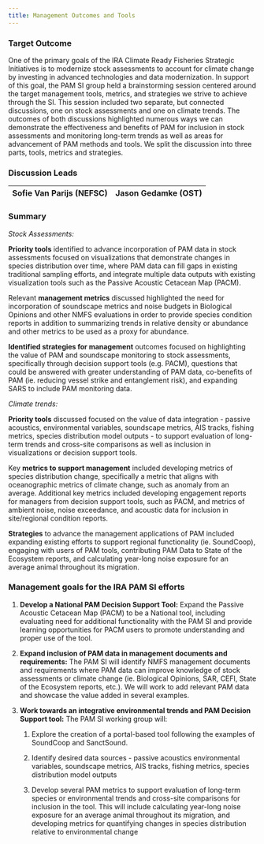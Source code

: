 ```yaml
---
title: Management Outcomes and Tools
---
```


### Target Outcome

One of the primary goals of the IRA Climate Ready Fisheries Strategic Initiatives is to modernize stock assessments to account for climate change by investing in advanced technologies and data modernization. In support of this goal, the PAM SI group held a brainstorming session centered around the target management tools, metrics, and strategies we strive to achieve through the SI. This session included two separate, but connected discussions, one on stock assessments and one on climate trends. The outcomes of both discussions highlighted numerous ways we can demonstrate the effectiveness and benefits of PAM for inclusion in stock assessments and monitoring long-term trends as well as areas for advancement of PAM methods and tools. We split the discussion into three parts, tools, metrics and strategies.

### Discussion Leads

| Sofie Van Parijs (NEFSC) | Jason Gedamke (OST) |
|--------------------------|---------------------|

### Summary

*Stock Assessments:* 

**Priority tools** identified to advance incorporation of PAM data in stock assessments focused on visualizations that demonstrate changes in species distribution over time, where PAM data can fill gaps in existing traditional sampling efforts, and integrate multiple data outputs with existing visualization tools such as the Passive Acoustic Cetacean Map (PACM). 

Relevant **management metrics** discussed highlighted the need for incorporation of soundscape metrics and noise budgets in Biological Opinions and other NMFS evaluations in order to provide species condition reports in addition to summarizing trends in relative density or abundance and other metrics to be used as a proxy for abundance. 

**Identified strategies for management** outcomes focused on highlighting the value of PAM and soundscape monitoring to stock assessments, specifically through decision support tools (e.g. PACM), questions that could be answered with greater understanding of PAM data, co-benefits of PAM (ie. reducing vessel strike and entanglement risk), and expanding SARS to include PAM monitoring data. 

*Climate trends:* 

**Priority tools** discussed focused on the value of data integration - passive acoustics, environmental variables, soundscape metrics, AIS tracks, fishing metrics, species distribution model outputs - to support evaluation of long-term trends and cross-site comparisons as well as inclusion in visualizations or decision support tools. 

Key **metrics to support management** included developing metrics of species distribution change, specifically a metric that aligns with oceanographic metrics of climate change, such as anomaly from an average. Additional key metrics included developing engagement reports for managers from decision support tools, such as PACM, and metrics of ambient noise, noise exceedance, and acoustic data for inclusion in site/regional condition reports. 

**Strategies** to advance the management applications of PAM included expanding existing efforts to support regional functionality (ie. SoundCoop), engaging with users of PAM tools, contributing PAM Data to State of the Ecosystem reports, and calculating year-long noise exposure for an average animal throughout its migration.

### Management goals for the IRA PAM SI efforts

1.  **Develop a National PAM Decision Support Tool:** Expand the Passive Acoustic Cetacean Map (PACM) to be a National tool, including evaluating need for additional functionality with the PAM SI and provide learning opportunities for PACM users to promote understanding and proper use of the tool.

2.  **Expand inclusion of PAM data in management documents and requirements:** The PAM SI will identify NMFS management documents and requirements where PAM data can improve knowledge of stock assessments or climate change (ie. Biological Opinions, SAR, CEFI, State of the Ecosystem reports, etc.). We will work to add relevant PAM data and showcase the value added in several examples.

3.  **Work towards an integrative environmental trends and PAM Decision Support tool:** The PAM SI working group will:

    1.  Explore the creation of a portal-based tool following the examples of SoundCoop and SanctSound.

    2.  Identify desired data sources - passive acoustics environmental variables, soundscape metrics, AIS tracks, fishing metrics, species distribution model outputs

    3.  Develop several PAM metrics to support evaluation of long-term species or environmental trends and cross-site comparisons for inclusion in the tool. This will include calculating year-long noise exposure for an average animal throughout its migration, and developing metrics for quantifying changes in species distribution relative to environmental change
